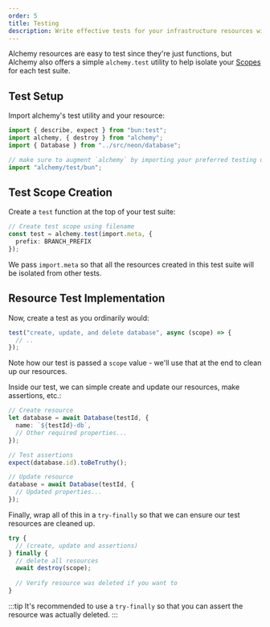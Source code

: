 ```yaml
---
order: 5
title: Testing
description: Write effective tests for your infrastructure resources with Alchemy's testing utilities. Learn proper test setup, resource assertions, and automatic cleanup.
---
```


Alchemy resources are easy to test since they're just functions, but Alchemy also offers a simple `alchemy.test` utility to help isolate your [Scopes](../concepts/scope.md) for each test suite.

## Test Setup

Import alchemy's test utility and your resource:

```typescript
import { describe, expect } from "bun:test";
import alchemy, { destroy } from "alchemy";
import { Database } from "../src/neon/database";

// make sure to augment `alchemy` by importing your preferred testing utility
import "alchemy/test/bun";
```

## Test Scope Creation

Create a `test` function at the top of your test suite:

```typescript
// Create test scope using filename
const test = alchemy.test(import.meta, {
  prefix: BRANCH_PREFIX
});
```

We pass `import.meta` so that all the resources created in this test suite will be isolated from other tests.

## Resource Test Implementation

Now, create a test as you ordinarily would:

```typescript
test("create, update, and delete database", async (scope) => {
  // ..
});
```

Note how our test is passed a `scope` value - we'll use that at the end to clean up our resources.

Inside our test, we can simple create and update our resources, make assertions, etc.:
```ts
// Create resource
let database = await Database(testId, {
  name: `${testId}-db`,
  // Other required properties...
});

// Test assertions
expect(database.id).toBeTruthy();

// Update resource
database = await Database(testId, {
  // Updated properties...
});
```

Finally, wrap all of this in a `try-finally` so that we can ensure our test resources are cleaned up.

```ts
try {
  // (create, update and assertions)
} finally {
  // delete all resources
  await destroy(scope);
  
  // Verify resource was deleted if you want to
}
```

:::tip
It's recommended to use a `try-finally` so that you can assert the resource was actually deleted.
::: 

